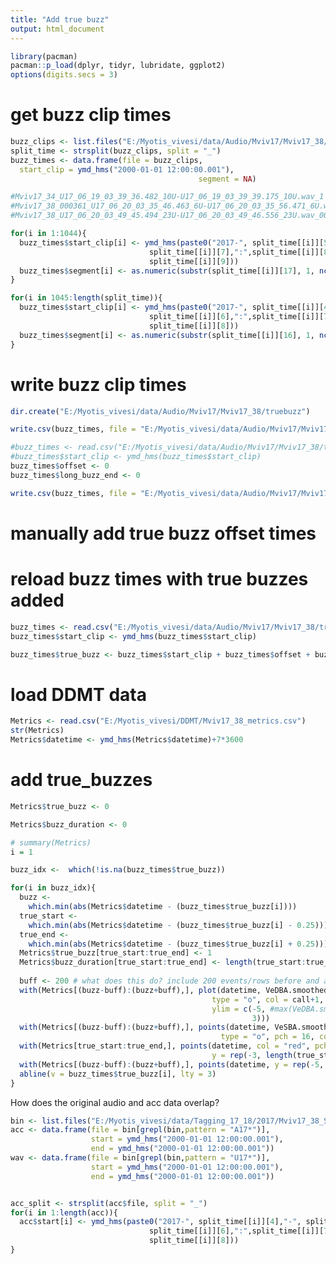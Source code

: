 ```yaml
---
title: "Add true buzz"
output: html_document
---
```



```r
library(pacman)
pacman::p_load(dplyr, tidyr, lubridate, ggplot2)
options(digits.secs = 3)
```


# get buzz clip times
```r
buzz_clips <- list.files("E:/Myotis_vivesi/data/Audio/Mviv17/Mviv17_38/Buzz")
split_time <- strsplit(buzz_clips, split = "_")
buzz_times <- data.frame(file = buzz_clips,
  start_clip = ymd_hms("2000-01-01 12:00:00.001"), 
                                          segment = NA)

#Mviv17_34_U17_06_19_03_39_36.482_10U-U17_06_19_03_39_39.175_10U.wav_1
#Mviv17_38_000361_U17_06_20_03_35_46.463_6U-U17_06_20_03_35_56.471_6U.wav_3 = 1044 files
#Mviv17_38_U17_06_20_03_49_45.494_23U-U17_06_20_03_49_46.556_23U.wav_000 = 105 files

for(i in 1:1044){
  buzz_times$start_clip[i] <- ymd_hms(paste0("2017-", split_time[[i]][5],"-", split_time[[i]][6], " ",
                               split_time[[i]][7],":",split_time[[i]][8], ":", 
                               split_time[[i]][9]))
  buzz_times$segment[i] <- as.numeric(substr(split_time[[i]][17], 1, nchar(split_time[[i]][17])-4))  
}

for(i in 1045:length(split_time)){
  buzz_times$start_clip[i] <- ymd_hms(paste0("2017-", split_time[[i]][4],"-", split_time[[i]][5], " ",
                               split_time[[i]][6],":",split_time[[i]][7], ":", 
                               split_time[[i]][8]))
  buzz_times$segment[i] <- as.numeric(substr(split_time[[i]][16], 1, nchar(split_time[[i]][16])-4))  
}

```

# write buzz clip times
```r
dir.create("E:/Myotis_vivesi/data/Audio/Mviv17/Mviv17_38/truebuzz")

write.csv(buzz_times, file = "E:/Myotis_vivesi/data/Audio/Mviv17/Mviv17_38/truebuzz/Mviv17_38_truebuzz.csv", row.names = FALSE)

#buzz_times <- read.csv("E:/Myotis_vivesi/data/Audio/Mviv17/Mviv17_38/truebuzz/Mviv17_38_truebuzz.csv")
#buzz_times$start_clip <- ymd_hms(buzz_times$start_clip)
buzz_times$offset <- 0
buzz_times$long_buzz_end <- 0

write.csv(buzz_times, file = "E:/Myotis_vivesi/data/Audio/Mviv17/Mviv17_38/truebuzz/Mviv17_38_truebuzz_offset.csv", row.names = FALSE)
```

# manually add true buzz offset times
# reload buzz times with true buzzes added
```r
buzz_times <- read.csv("E:/Myotis_vivesi/data/Audio/Mviv17/Mviv17_38/truebuzz/Mviv17_38_truebuzz_offset.csv", sep = ";")
buzz_times$start_clip <- ymd_hms(buzz_times$start_clip)

buzz_times$true_buzz <- buzz_times$start_clip + buzz_times$offset + buzz_times$segment*0.5

```

# load DDMT data
```r

Metrics <- read.csv("E:/Myotis_vivesi/DDMT/Mviv17_38_metrics.csv")
str(Metrics)
Metrics$datetime <- ymd_hms(Metrics$datetime)+7*3600

```

# add true_buzzes
```r
Metrics$true_buzz <- 0

Metrics$buzz_duration <- 0

# summary(Metrics)
i = 1

buzz_idx <-  which(!is.na(buzz_times$true_buzz))

for(i in buzz_idx){
  buzz <- 
    which.min(abs(Metrics$datetime - (buzz_times$true_buzz[i]))) 
  true_start <- 
    which.min(abs(Metrics$datetime - (buzz_times$true_buzz[i] - 0.25))) 
  true_end <- 
    which.min(abs(Metrics$datetime - (buzz_times$true_buzz[i] + 0.25)))
  Metrics$true_buzz[true_start:true_end] <- 1
  Metrics$buzz_duration[true_start:true_end] <- length(true_start:true_end)
  
  buff <- 200 # what does this do? include 200 events/rows before and after buzz?
  with(Metrics[(buzz-buff):(buzz+buff),], plot(datetime, VeDBA.smoothed, cex = 0.5, pch = 16, 
                                             type = "o", col = call+1,
                                             ylim = c(-5, #max(VeDBA.smoothed))
                                                      3)))
  with(Metrics[(buzz-buff):(buzz+buff),], points(datetime, VeSBA.smoothed, cex = 0.5, 
                                               type = "o", pch = 16, col = 4))
  with(Metrics[true_start:true_end,], points(datetime, col = "red", pch = 16,
                                             y = rep(-3, length(true_start:true_end))))
  with(Metrics[(buzz-buff):(buzz+buff),], points(datetime, y = rep(-5, buff*2+1), col = buzz*3))
  abline(v = buzz_times$true_buzz[i], lty = 3)
}
```

How does the original audio and acc data overlap?
```r
bin <- list.files("E:/Myotis_vivesi/data/Tagging_17_18/2017/Mviv17_38_ST")
acc <- data.frame(file = bin[grepl(bin,pattern = "A17*")], 
                  start = ymd_hms("2000-01-01 12:00:00.001"),
                  end = ymd_hms("2000-01-01 12:00:00.001"))
wav <- data.frame(file = bin[grepl(bin,pattern = "U17*")], 
                  start = ymd_hms("2000-01-01 12:00:00.001"),
                  end = ymd_hms("2000-01-01 12:00:00.001"))


acc_split <- strsplit(acc$file, split = "_")
for(i in 1:length(acc)){
  acc$start[i] <- ymd_hms(paste0("2017-", split_time[[i]][4],"-", split_time[[i]][5], " ",
                               split_time[[i]][6],":",split_time[[i]][7], ":", 
                               split_time[[i]][8]))
}

```

